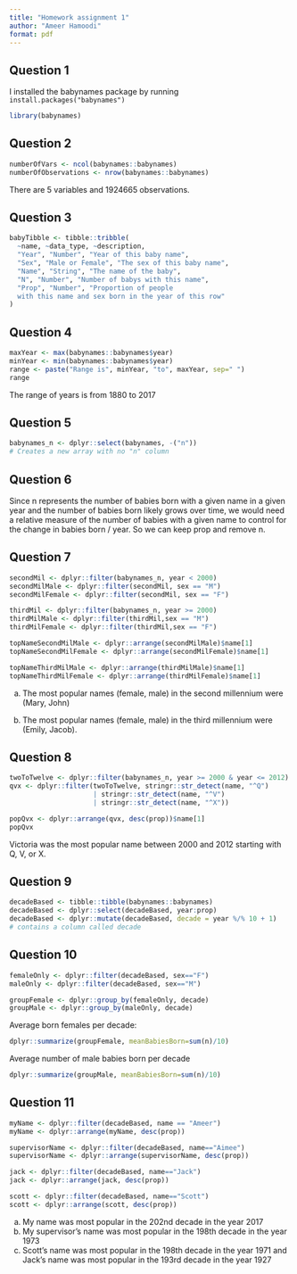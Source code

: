 ---
title: "Homework assignment 1"
author: "Ameer Hamoodi"
format: pdf
---

## Question 1
I installed the babynames package by running `install.packages("babynames")`
```{r}
library(babynames)
```

## Question 2


```{r}
numberOfVars <- ncol(babynames::babynames)
numberOfObservations <- nrow(babynames::babynames)
```

There are 5 variables and 1924665 observations.

## Question 3

```{r}
babyTibble <- tibble::tribble(
  ~name, ~data_type, ~description,
  "Year", "Number", "Year of this baby name",
  "Sex", "Male or Female", "The sex of this baby name",
  "Name", "String", "The name of the baby",
  "N", "Number", "Number of babys with this name",
  "Prop", "Number", "Proportion of people 
  with this name and sex born in the year of this row"
)
```


## Question 4
```{r}
maxYear <- max(babynames::babynames$year)
minYear <- min(babynames::babynames$year)
range <- paste("Range is", minYear, "to", maxYear, sep=" ")
range
```
The range of years is from 1880 to 2017


## Question 5
```{r}
babynames_n <- dplyr::select(babynames, -("n")) 
# Creates a new array with no "n" column
```

## Question 6
Since n represents the number of babies born with a given name in a given year and the number of babies born
likely grows over time, we would need a relative measure of the number of babies with a given name to control
for the change in babies born / year. So we can keep prop and remove n.

## Question 7
```{r}
secondMil <- dplyr::filter(babynames_n, year < 2000)
secondMilMale <- dplyr::filter(secondMil, sex == "M")
secondMilFemale <- dplyr::filter(secondMil, sex == "F")

thirdMil <- dplyr::filter(babynames_n, year >= 2000)
thirdMilMale <- dplyr::filter(thirdMil,sex == "M")
thirdMilFemale <- dplyr::filter(thirdMil,sex == "F")

topNameSecondMilMale <- dplyr::arrange(secondMilMale)$name[1]
topNameSecondMilFemale <- dplyr::arrange(secondMilFemale)$name[1]

topNameThirdMilMale <- dplyr::arrange(thirdMilMale)$name[1]
topNameThirdMilFemale <- dplyr::arrange(thirdMilFemale)$name[1]
```

a) The most popular names (female, male) in the second millennium were (Mary, John) 

b) The most popular names (female, male) in the third millennium were (Emily, Jacob). 

## Question 8
```{r}
twoToTwelve <- dplyr::filter(babynames_n, year >= 2000 & year <= 2012)
qvx <- dplyr::filter(twoToTwelve, stringr::str_detect(name, "^Q") 
                     | stringr::str_detect(name, "^V") 
                     | stringr::str_detect(name, "^X"))

popQvx <- dplyr::arrange(qvx, desc(prop))$name[1]
popQvx
```
Victoria was the most popular name between 2000 and 2012 starting with Q, V, or X.


## Question 9
```{r}
decadeBased <- tibble::tibble(babynames::babynames)
decadeBased <- dplyr::select(decadeBased, year:prop)
decadeBased <- dplyr::mutate(decadeBased, decade = year %/% 10 + 1) 
# contains a column called decade
```

## Question 10
```{r}
femaleOnly <- dplyr::filter(decadeBased, sex=="F")
maleOnly <- dplyr::filter(decadeBased, sex=="M")

groupFemale <- dplyr::group_by(femaleOnly, decade)
groupMale <- dplyr::group_by(maleOnly, decade)
```

Average born females per decade:
```{r}
dplyr::summarize(groupFemale, meanBabiesBorn=sum(n)/10)
```

Average number of male babies born per decade
```{r}
dplyr::summarize(groupMale, meanBabiesBorn=sum(n)/10)
```

## Question 11
```{r}
myName <- dplyr::filter(decadeBased, name == "Ameer")
myName <- dplyr::arrange(myName, desc(prop))

supervisorName <- dplyr::filter(decadeBased, name=="Aimee")
supervisorName <- dplyr::arrange(supervisorName, desc(prop))

jack <- dplyr::filter(decadeBased, name=="Jack")
jack <- dplyr::arrange(jack, desc(prop))

scott <- dplyr::filter(decadeBased, name=="Scott")
scott <- dplyr::arrange(scott, desc(prop))
```

a) My name was most popular in the 202nd decade in the year 2017
b) My supervisor's name was most popular in the 198th decade in the year 1973
c) Scott's name was most popular in the 198th decade in the year 1971 and Jack's name was most popular in the 193rd decade in the year 1927
